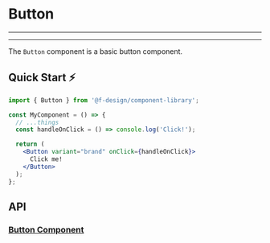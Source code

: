 

<Meta title="Components/Buttons/Button/README" component={Button} />

# Button

---

<Story id="components-buttons-button--default" />

---

The `Button` component is a basic button component.

## Quick Start ⚡️

```jsx
import { Button } from '@f-design/component-library';

const MyComponent = () => {
  // ...things
  const handleOnClick = () => console.log('Click!');

  return (
    <Button variant="brand" onClick={handleOnClick}>
      Click me!
    </Button>
  );
};
```

## API

### [Button Component](https://github.com/featherweight-design/component-library/src/components/Buttons/Button/Button.tsx)

<Props of={Button} />
